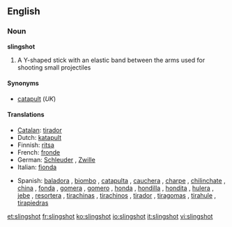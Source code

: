 ==English==

===Noun===
'''slingshot'''

# A Y-shaped stick with an elastic band between the arms used for shooting small projectiles

====Synonyms====
* [[catapult]] (''UK'')

====Translations====
{{trans-top|Y-shaped stick}}
* [[Catalan]]: [[tirador]] {{m}}
* Dutch: [[katapult]] {{m}}
* Finnish: [[ritsa]]
* French: [[fronde]] {{f}}
* German: [[Schleuder]] {{f}}, [[Zwille]] {{f}}
* Italian: [[fionda]] {{f}}
{{trans-mid}}
* Spanish: [[baladora]] {{f}} {{italbrac|Peruvian Amazonia}}, [[biombo]] {{m}} {{italbrac|Panama}}, [[catapulta]] {{f}}  {{italbrac|Costa Rica}}, [[cauchera]] {{f}} {{italbrac|Colombia}}, [[charpe]] {{m}} {{italbrac|Southwestern Mexico}}, [[chilinchate]] {{m}} {{italbrac|Honduras}}, [[china]] {{f}} {{italbrac|Venezuela}}, [[fonda]] {{f}} {{italbrac|Western Venezuela}}, [[gomera]] {{f}} {{italbrac|Argentina}}, [[gomero]] {{m}} {{italbrac|Northern and Southern Central Spain}}, [[honda]] {{f}} {{italbrac|Bolivia|Colombian Atlantic Coast|Chile|Guatemala|Northwestern Argentina|Northwestern Venezuela|Peru|Uruguay}}, [[hondilla]] {{f}} {{italbrac|El Salvador|Honduras}}, [[hondita]] {{f}} {{italbrac|Paraguay}}, [[hulera]] {{f}} {{italbrac|Nicaragua}}, [[jebe]] {{m}} {{italbrac|Peru}}, [[resortera]] {{f}} {{italbrac|Costa Rica|Ecuador|Mexican standard usage}}, [[tirachinas]] {{m}} {{italbrac|Spain standard usage}}, [[tirachinos]] {{m}} {{italbrac|Southwestern Spain}}, [[tirador]] {{m}} {{italbrac|Northwestern Mexico|Southern Central and Northeastern Spain}}, [[tiragomas]] {{m}} {{italbrac|Northern Central Spain|specifically Cantabria, Basque Country, La Rioja and Aragon}}, [[tirahule]] {{m}} {{italbrac|Southeastern Mexico}},  [[tirapiedras]] {{m}} {{italbrac|Cuba}}
{{trans-bottom}}

[[et:slingshot]]
[[fr:slingshot]]
[[ko:slingshot]]
[[io:slingshot]]
[[it:slingshot]]
[[vi:slingshot]]